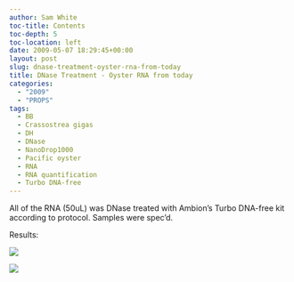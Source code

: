 ```yaml
---
author: Sam White
toc-title: Contents
toc-depth: 5
toc-location: left
date: 2009-05-07 18:29:45+00:00
layout: post
slug: dnase-treatment-oyster-rna-from-today
title: DNase Treatment - Oyster RNA from today
categories:
  - "2009"
  - "PROPS"
tags:
  - BB
  - Crassostrea gigas
  - DH
  - DNase
  - NanoDrop1000
  - Pacific oyster
  - RNA
  - RNA quantification
  - Turbo DNA-free
---
```


All of the RNA (50uL) was DNase treated with Ambion's Turbo DNA-free kit according to protocol. Samples were spec'd.

Results:

![](https://eagle.fish.washington.edu/Arabidopsis/RNA%20Spec%20Readings/20090507%20RNA%20SJW-01.jpg)

![](https://eagle.fish.washington.edu/Arabidopsis/RNA%20Spec%20Readings/20090507%20RNA%20SJW-02.jpg)
